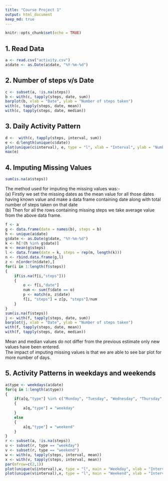 ```yaml
---
title: "Course Project 1"
output: html_document
keep_md: true
---
```


```r
knitr::opts_chunk$set(echo = TRUE)
```

## 1. Read Data

```r
a <- read.csv("activity.csv")
a$date <- as.Date(a$date, "%Y-%m-%d")
```

## 2. Number of steps v/s Date

```r
c <- subset(a, !is.na(steps))
b <- with(c, tapply(steps, date, sum))
barplot(b, xlab = "Date", ylab = "Number of steps taken")
with(c, tapply(steps, date, mean))
with(c, tapply(steps, date, median))
```

## 3. Daily Activity Pattern

```r
d <-  with(c, tapply(steps, interval, sum))
e <- d/length(unique(c$date))
plot(unique(c$interval), e, type = "l", xlab = "Interval", ylab = "Number of steps taken")
max(e)
```

## 4. Imputing Missing Values

```r
sum(is.na(a$steps))
```

The method used for imputing the missing values was:-  
(a) Firstly we set the missing dates as the mean value for all those dates having known value and make a data frame containing date along with total number of steps taken on that date  
(b) Then for all the rows containing missing steps we take average value from the above data frame.  

```r
f <- a
g <- data.frame(date = names(b), steps = b)
h <- unique(a$date)
g$date <- as.Date(g$date, "%Y-%m-%d")
k <- h[!(h %in% g$date)]
m <- mean(g$steps)
l <- data.frame(date = k, steps = rep(m, length(k)))
n <- rbind.data.frame(g,l)
z <- n[order(n$date),]
for(i in 1:length(f$steps))
{
    if(is.na(f[i,"steps"]))
    {
        o <- f[i,"date"]
        num <- sum(f$date == o)
        p <- match(o, z$date)
        f[i, "steps"] = z[p, "steps"]/num
    }
}
sum(is.na(f$steps))
j <- with(f, tapply(steps, date, sum))
barplot(j, xlab = "Date", ylab = "Number of steps taken")
with(f, tapply(steps, date, mean))
with(f, tapply(steps, date, median))
```

Mean and median values do not differ from the previous estimate only new values have been entered.  
The impact of imputing missing values is that we are able to see bar plot for more number of days.  


## 5. Activity Patterns in weekdays and weekends

```r
a$type <- weekdays(a$date)
for(q in 1:length(a$type))
{
    if(a[q,"type"] %in% c("Monday", "Tuesday", "Wednesday", "Thursday", "Friday"))
    {
        a[q,"type"] = "weekday"
    }
    else
    {
        a[q,"type"] = "weekend"
    }
}
r <- subset(a, !is.na(steps))
u <- subset(r, type == "weekday")
v <- subset(r, type == "weekend")
w <- with(u, tapply(steps, interval, mean))
x <- with(v, tapply(steps, interval, mean))
par(mfrow=c(2,1))
plot(unique(u$interval),w, type = "l", main = "Weekday", xlab = "Interval", ylab = "Number of steps taken")
plot(unique(v$interval),x, type = "l", main = "Weekend", xlab = "Interval", ylab = "Number of steps taken")
```

